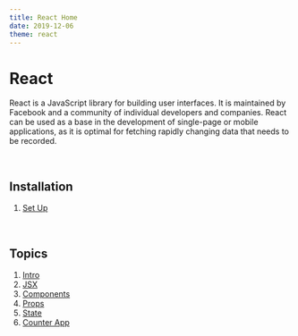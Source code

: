 ```yaml
---
title: React Home
date: 2019-12-06
theme: react
---
```





# React

React is a JavaScript library for building user interfaces. It is maintained by Facebook and a community of individual developers and companies. React can be used as a base in the development of single-page or mobile applications, as it is optimal for fetching rapidly changing data that needs to be recorded.

<br/>

<div style={{height: "100%", float: "right", width: "300px", margin: "auto 0"}}>
<Logo />
</div>

## Installation

1. [Set Up](/tutorials/react/setup)

<br/>

## Topics

1. [Intro](/tutorials/react/introduction)
2. [JSX](/tutorials/react/jsx) 
3. [Components](/tutorials/react/components/)
4. [Props](/tutorials/react/props)
5. [State](/tutorials/react/state)
6. [Counter App](/Projects/React/counterapp/)